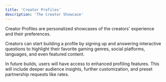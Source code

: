 ```yaml
---
title: 'Creator Profiles'
description: 'The Creator Showcase'
---
```

Creator Profiles are personalized showcases of the creators' experience and their preferences.

Creators can start building a  profile by signing up and answering interactive questions  to highlight their favorite gaming genres, social platforms, languages, and even featured content. 

In future builds, users will have access to enhanced profiling features. This will include deeper audience insights, further customization, and preset partnership requests like rates.